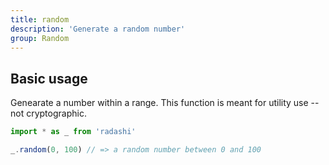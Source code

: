 ```yaml
---
title: random
description: 'Generate a random number'
group: Random
---
```


## Basic usage

Genearate a number within a range. This function is meant for utility use -- not cryptographic.

```ts
import * as _ from 'radashi'

_.random(0, 100) // => a random number between 0 and 100
```
